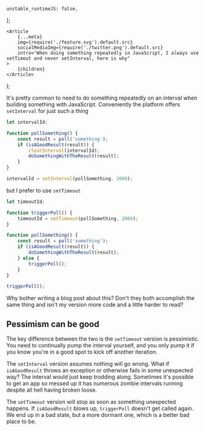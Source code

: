 
	unstable_runtimeJS: false,
};

	<Article
		{...meta}
		img={require('./feature.svg').default.src}
		socialMediaImg={require('./twitter.png').default.src}
		intro="When doing something repeatedly in JavaScript, I always use setTimout and never setInterval, here is why"
	>
		{children}
	</Article>
);

It's pretty common to need to do something repeatedly on an interval when building something with JavaScript. Conveniently the platform offers `setInterval` for just such a thing

```javascript
let intervalId;

function pollSomething() {
	const result = poll('something');
	if (isAGoodResult(result)) {
		clearInterval(intervalId);
		doSomethingWithTheResult(result);
	}
}

intervalId = setInterval(pollSomething, 2000);
```

but I prefer to use `setTimeout`

```javascript
let timeoutId;

function triggerPoll() {
	timeoutId = setTimeout(pollSomething, 2000);
}

function pollSomething() {
	const result = poll('something');
	if (isAGoodResult(result)) {
		doSomethingWithTheResult(result);
	} else {
		triggerPoll();
	}
}

triggerPoll();
```

Why bother writing a blog post about this? Don't they both accomplish the same thing and isn't my version more code and a little harder to read?

## Pessimism can be good

The key difference between the two is the `setTimeout` version is pessimistic. You need to continually pump the interval yourself, and you only pump it if you know you're in a good spot to kick off another iteration.

The `setInterval` version assumes nothing will go wrong. What if `isAGoodResult` throws an exception or otherwise fails in some unexpected way? The interval would just keep trodding along. Sometimes it's possible to get an app so messed up it has numerous zombie intervals running despite all hell having broken loose.

The `setTimeout` version will stop as soon as something unexpected happens. If `isAGoodResult` blows up, `triggerPoll` doesn't get called again. We end up in a bad state, but a more dormant one, which is a better bad place to be.
